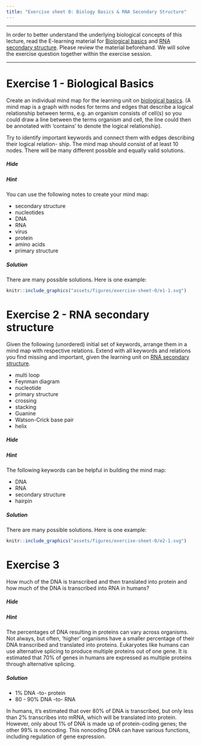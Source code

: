 ```yaml
---
title: "Exercise sheet 0: Biology Basics & RNA Secondary Structure"
---
```


---------------------------------

In order to better understand the underlying biological concepts of this lecture, read the E-learning
material for [Biological basics](https://ilias.uni-freiburg.de/goto.php?target=pg_162485_1537966&client_id=unifreiburg) and [RNA secondary structure](https://ilias.uni-freiburg.de/goto.php?target=pg_162407_1537953&client_id=unifreiburg). Please review the material beforehand.
We will solve the exercise question together within the exercise session.

---------------------------------

# Exercise 1 - Biological Basics

<!--- --------------------------------- -->

::: {.question data-latex=""}

Create an individual mind map for the learning unit on [biological basics](https://ilias.uni-freiburg.de/goto.php?target=pg_162485_1537966&client_id=unifreiburg). (A mind map is a graph
with nodes for terms and edges that describe a logical relationship between terms, e.g. an organism
consists of cell(s) so you could draw a line between the terms organism and cell, the line could then
be annotated with ‘contains’ to denote the logical relationship).

Try to identify important keywords and connect them with edges describing their logical relation-
ship. The mind map should consist of at least 10 nodes. There will be many different possible and
equally valid solutions.

:::


#### {.tabset}

##### Hide

##### Hint

::: {.answer data-latex=""}

You can use the following notes to create your mind map: 

- secondary structure 
- nucleotides 
- DNA 
- RNA 
- virus 
- protein 
- amino acids 
- primary structure

:::

##### Solution

::: {.answer data-latex=""}

There are many possible solutions. Here is one example:

```r
knitr::include_graphics("assets/figures/exercise-sheet-0/e1-1.svg")
```

:::

#### {-}

<!--- --------------------------------- -->

# Exercise 2 - RNA secondary structure

<!--- --------------------------------- -->

::: {.question data-latex=""}

Given the following (unordered) initial set of keywords, arrange them in a mind map with respective
relations. Extend with all keywords and relations you find missing and important, given the learning
unit on [RNA secondary structure](https://ilias.uni-freiburg.de/goto.php?target=pg_162407_1537953&client_id=unifreiburg).

- multi loop
- Feynman diagram
- nucleotide
- primary structure
- crossing
- stacking
- Guanine
- Watson-Crick base pair
- helix

:::

#### {.tabset}

##### Hide

##### Hint

::: {.answer data-latex=""}

The following keywords can be helpful in building the mind map: 

- DNA 
- RNA 
- secondary structure 
- hairpin

:::

##### Solution

::: {.answer data-latex=""}

There are many possible solutions. Here is one example:

```r
knitr::include_graphics("assets/figures/exercise-sheet-0/e2-1.svg")
```

:::

#### {-}

<!--- --------------------------------- -->

# Exercise 3

<!--- --------------------------------- -->

::: {.question data-latex=""}

How much of the DNA is transcribed and then translated into protein and how much of the DNA
is transcribed into RNA in humans?

:::

#### {.tabset}

##### Hide

##### Hint

::: {.answer data-latex=""}

The percentages of DNA resulting in proteins can vary across organisms. Not always, but often, 'higher' organisms have a smaller percentage of their DNA transcribed and translated into proteins.
Eukaryotes like humans can use alternative splicing to produce multiple proteins out of one gene. It is estimated that 70% of genes in humans are expressed as multiple proteins through alternative splicing.

:::

##### Solution

::: {.answer data-latex=""}

- 1% DNA -to- protein
- 80 - 90% DNA -to- RNA

In humans, it’s estimated that over 80% of DNA is transcribed, but only less than 2% transcribes into mRNA, which will be translated into protein. However, only about 1% of DNA is made up of protein-coding genes; the other 99% is noncoding. This noncoding DNA can have various functions, including regulation of gene expression.

:::

#### {-}

<!--- --------------------------------- -->
